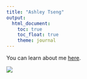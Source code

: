 ```yaml
---
title: "Ashley Tseng"
output: 
  html_document:
    toc: true
    toc_float: true
    theme: journal
---
```


You can learn about me [here](aboutme.html).

![](images/me.jpg)

